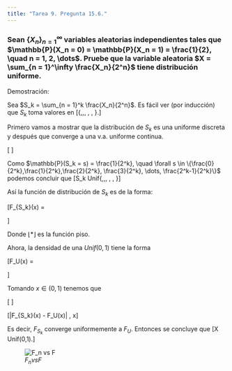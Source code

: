 ```yaml
---
title: "Tarea 9. Pregunta 15.6."
---
```


### Sean $\{X_n\}_{n = 1}^\infty$ variables aleatorias independientes tales que $\mathbb{P}(X_n = 0) = \mathbb{P}(X_n = 1) = \frac{1}{2}, \quad n = 1, 2, \dots$. Pruebe que la variable aleatoria $X = \sum_{n = 1}^\infty \frac{X_n}{2^n}$ tiene distribución uniforme.

Demostración:

Sea $S_k = \sum_{n = 1}^k \frac{X_n}{2^n}$. Es fácil ver (por inducción) que $S_k$ toma valores en \[\{\frac{0}{2^k},\frac{1}{2^k},\frac{2}{2^k}, \frac{3}{2^k}, \dots, \frac{2^k-1}{2^k}\}.\]


Primero vamos a mostrar que la distribución de $S_k$ es una uniforme discreta y después que converge a una v.a. uniforme continua.

\[\begin{align*}
\mathbb{P}(S_k = s) &= \mathbb{P}(X_1 = s_1, X_2 = s_2, \dots, X_k = s_k) && (\mbox{Donde } s_i \mbox{ es la }i-\mbox{ésima componente de la representación binaria de }s)\\
&= \mathbb{P}(X_1 = s_1)\mathbb{P}(X_2 = s_2)\dots\mathbb{P}(X_k = s_k) &&(\mbox{Independencia})\\
&= \frac{1}{2^k} &&(\mbox{Por hipótesis } p = \frac{1}{2})
\end{align*}
\]

Como $\mathbb{P}(S_k = s) = \frac{1}{2^k}, \quad \forall s \in \{\frac{0}{2^k},\frac{1}{2^k},\frac{2}{2^k}, \frac{3}{2^k}, \dots, \frac{2^k-1}{2^k}\}$ podemos concluir que
\[S_k \sim Unif\{\frac{0}{2^k},\frac{1}{2^k},\frac{2}{2^k}, \frac{3}{2^k}, \dots, \frac{2^k-1}{2^k}\}\]

Así la función de distribución de $S_k$ es de la forma:

\[F_{S_k}(x) = 
     \begin{cases}
       0 &\quad\text{para } x<0\\
       \frac{\lfloor 2^kx + 1 \rfloor}{2^k} &\quad\text{para } 0\leq x \leq \frac{2^k-1}{2^k}\\
       1 &\quad\text{otro caso.} \\ 
     \end{cases}\]
     
Donde $\lfloor * \rfloor$ es la función piso. 

Ahora, la densidad de una $Unif(0,1)$ tiene la forma

\[F_U(x) = 
     \begin{cases}
       0 &\quad\text{para } x\leq0\\
       x &\quad\text{para } 0< x < 1\\
       1 &\quad\text{otro caso.} \\ 
     \end{cases} \]

Tomando $x \in (0,1)$ tenemos que 

\[
\begin{align*}
|F_{S_k}(x) - F_U(x)| &= |\frac{\lfloor 2^kx+1 \rfloor}{2^{k}} - x|\\\\
&= \frac{|\lfloor 2^kx + 1 \rfloor - 2^{k}x|}{2^{k}}\\
& =  \frac{\lfloor 2^kx + 1 \rfloor - 2^{k}x}{2^{k}}\\
&\leq  \frac{\lfloor 2^kx\rfloor + \lfloor1 \rfloor - 2^{k}x}{2^{k}}\\
&=\frac{\lfloor 2^kx\rfloor - 2^{k}x}{2^{k}}  +\frac{1}{2^{k}}\\\\
&<\frac{1}{2^{k}}
\end{align*}
\]

\[\therefore |F_{S_k}(x) - F_U(x)| \leq \frac{1}{2^{k}}, \quad \forall x\in \mathbb{R}\]

Es decir, $F_{S_k}$ converge uniformemente a $F_U$. Entonces se concluye que \[X \sim Unif(0,1).\]

![$F_n vs F$](discretavscontinua.png)


